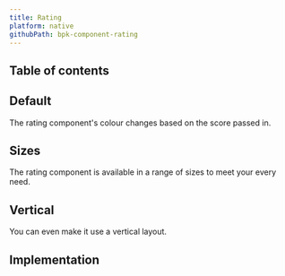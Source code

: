 ```yaml
---
title: Rating
platform: native
githubPath: bpk-component-rating
---
```




## Table of contents

## Default

The rating component's colour changes based on the score passed in.

<NativeComponentScreenshots
  iOS={iosRatingDefault}
  iOSAltText="iOS default rating"
  android={androidRatingDefault}
  androidAltText="Android default rating" />

## Sizes

The rating component is available in a range of sizes to meet your every need.

<NativeComponentScreenshots
  iOS={iosRatingSizes}
  iOSAltText="iOS rating in different sizes"
  android={androidRatingSizes}
  androidAltText="Android rating in different sizes" />

## Vertical

You can even make it use a vertical layout.

<NativeComponentScreenshots
  iOS={iosRatingVertical}
  iOSAltText="iOS rating in different sizes"
  android={androidRatingVertical}
  androidAltText="Android rating in different sizes" />

## Implementation

<Readme file={readme} />
